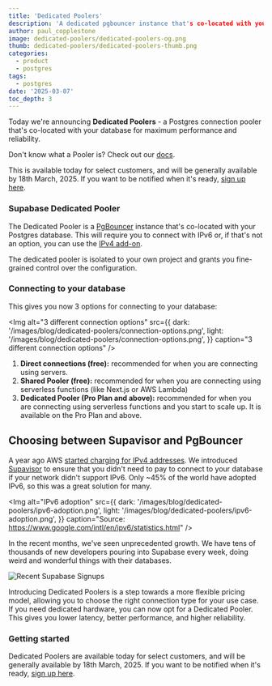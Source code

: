 ```yaml
---
title: 'Dedicated Poolers'
description: 'A dedicated pgbouncer instance that's co-located with your database for maximum performance and reliability.'
author: paul_copplestone
image: dedicated-poolers/dedicated-poolers-og.png
thumb: dedicated-poolers/dedicated-poolers-thumb.png
categories:
  - product
  - postgres
tags:
  - postgres
date: '2025-03-07'
toc_depth: 3
---
```


Today we're announcing **Dedicated Poolers** - a Postgres connection pooler that's co-located with your database for maximum performance and reliability.

<Admonition type="info">

Don't know what a Pooler is? Check out our [docs](/docs/guides/database/connecting-to-postgres#serverside-poolers).

</Admonition>

This is available today for select customers, and will be generally available by 18th March, 2025. If you want to be notified when it's ready, [sign up here](https://supabase.com/todo).

### Supabase Dedicated Pooler

The Dedicated Pooler is a [PgBouncer](https://www.pgbouncer.org/) instance that's co-located with your Postgres database. This will require you to connect with IPv6 or, if that's not an option, you can use the [IPv4 add-on](/guides/platform/ipv4-address).

The dedicated pooler is isolated to your own project and grants you fine-grained control over the configuration.

### Connecting to your database

This gives you now 3 options for connecting to your database:

<Img
  alt="3 different connection options"
  src={{
    dark: '/images/blog/dedicated-poolers/connection-options.png',
    light: '/images/blog/dedicated-poolers/connection-options.png',
  }}
  caption="3 different connection options"
/>

1. **Direct connections (free):** recommended for when you are connecting using servers.
2. **Shared Pooler (free):** recommended for when you are connecting using serverless functions (like Next.js or AWS Lambda)
3. **Dedicated Pooler (Pro Plan and above):** recommended for when you are connecting using serverless functions and you start to scale up. It is available on the Pro Plan and above.

## Choosing between Supavisor and PgBouncer

A year ago AWS [started charging for IPv4 addresses](/blog/ipv6). We introduced [Supavisor](/blog/supavisor-postgres-connection-pooler) to ensure that you didn't need to pay to connect to your database if your network didn't support IPv6. Only ~45% of the world have adopted IPv6, so this was a great solution for many.

<Img
  alt="IPv6 adoption"
  src={{
    dark: '/images/blog/dedicated-poolers/ipv6-adoption.png',
    light: '/images/blog/dedicated-poolers/ipv6-adoption.png',
  }}
  caption="Source: https://www.google.com/intl/en/ipv6/statistics.html"
/>

In the recent months, we've seen unprecedented growth. We have tens of thousands of new developers pouring into Supabase every week, doing weird and wonderful things with their databases.

![Recent Supabase Signups](/images/blog/dedicated-poolers/signups.png)

Introducing Dedicated Poolers is a step towards a more flexible pricing model, allowing you to choose the right connection type for your use case. If you need dedicated hardware, you can now opt for a Dedicated Pooler. This gives you lower latency, better performance, and higher reliability.

### Getting started

Dedicated Poolers are available today for select customers, and will be generally available by 18th March, 2025. If you want to be notified when it's ready, [sign up here](https://supabase.com/todo).
